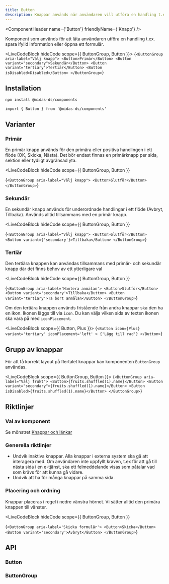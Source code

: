 ```yaml
---
title: Button
description: Knappar används när användaren vill utföra en handling t.ex. spara ifylld information eller öppna ett formulär.
---
```



<ComponentHeader
  name={'Button'}
  friendlyName={'Knapp'}
/>

Komponent som används för att låta användaren utföra en handling t.ex. spara ifylld information eller öppna ett formulär.

<LiveCodeBlock hideCode scope={{ ButtonGroup, Button }}>
  {`<ButtonGroup aria-label="Välj knapp">
    <Button>Primär</Button>
    <Button variant="secondary">Sekundär</Button>
    <Button variant='tertiary'>Tertiär</Button>
    <Button isDisabled>Disabled</Button>
</ButtonGroup>`}
</LiveCodeBlock>

## Installation

```bash npm2yarn
npm install @midas-ds/components
```

```tsx
import { Button } from '@midas-ds/components'
```



## Varianter

### Primär

En primär knapp används för den primära eller positiva handlingen i ett flöde (OK, Skicka, Nästa). Det bör endast finnas en primärknapp per sida, sektion eller tydligt avgränsad yta.

<LiveCodeBlock
  hideCode
  scope={{ ButtonGroup, Button }}
>
  {`<ButtonGroup aria-label="Välj knapp">
    <Button>Slutför</Button>
  </ButtonGroup>`}
</LiveCodeBlock>

### Sekundär

En sekundär knapp används för underordnade handlingar i ett flöde (Avbryt, Tillbaka). Används alltid tillsammans med en primär knapp.

<LiveCodeBlock
  hideCode
  scope={{ ButtonGroup, Button }}
>
  {`<ButtonGroup aria-label="Välj knapp">
    <Button>Slutför</Button>
    <Button variant={'secondary'}>Tillbaka</Button>
</ButtonGroup>`}
</LiveCodeBlock>

### Tertiär

Den tertiära knappen kan användas tillsammans med primär- och sekundär knapp där det finns behov av ett ytterligare val

<LiveCodeBlock
  hideCode
  scope={{ ButtonGroup, Button }}
>
  {`<ButtonGroup aria-label='Hantera anmälan'>
  <Button>Slutför</Button>
  <Button variant='secondary'>Tillbaka</Button>
  <Button variant='tertiary'>Ta bort anmälan</Button>
</ButtonGroup>`}
</LiveCodeBlock>

Om den tertiära knappen används fristående från andra knappar ska den ha en ikon. Ikonen läggs till via `icon`.
Du kan välja vilken sida av texten ikonen ska vara på med `iconPlacement`.

<LiveCodeBlock scope={{ Button, Plus }}>
  {`<Button
      icon={Plus}
      variant='tertiary'
      iconPlacement='left'
    >
      {'Lägg till rad'}
    </Button>`}
</LiveCodeBlock>

## Grupp av knappar

För att få korrekt layout på flertalet knappar kan komponenten `ButtonGroup` användas.

<LiveCodeBlock scope={{ ButtonGroup, Button }}>
  {`<ButtonGroup aria-label="Välj frukt">
    <Button>{fruits.shuffled(1).name}</Button>
    <Button variant="secondary">{fruits.shuffled(1).name}</Button>
    <Button isDisabled>{fruits.shuffled(1).name}</Button>
</ButtonGroup>`}
</LiveCodeBlock>

## Riktlinjer

### Val av komponent

Se mönstret [Knappar och länkar](/design-patterns/buttons-and-links)

### Generella riktlinjer

- Undvik inaktiva knappar. Alla knappar i externa system ska gå att interagera med. Om användaren inte uppfyllt kraven, t.ex för att gå till nästa sida i en e-tjänst, ska ett felmeddelande visas som påtalar vad som krävs för att kunna gå vidare.
- Undvik att ha för många knappar på samma sida.

### Placering och ordning

Knappar placeras i regel i nedre vänstra hörnet. Vi sätter alltid den primära knappen till vänster.

<LiveCodeBlock
  hideCode
  scope={{ ButtonGroup, Button }}
>
  {`<ButtonGroup aria-label='Skicka formulär'>
  <Button>Skicka</Button>
  <Button variant='secondary'>Avbryt</Button>
</ButtonGroup>`}
</LiveCodeBlock>

## API

### Button

<PropTable name='Button' />

### ButtonGroup

<PropTable
  name='ButtonGroup'
  defaultOpen={false}
/>
